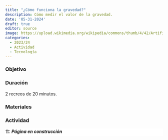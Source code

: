 ```yaml
---
title: "¿Cómo funciona la gravedad?"
description: Cómo medir el valor de la gravedad.
date: '05-31-2024'
draft: true
editor: source
image: https://upload.wikimedia.org/wikipedia/commons/thumb/4/42/Artificial-Intelligence.jpg/640px-Artificial-Intelligence.jpg
categories: 
  - 2023/24
  - Actividad
  - Tecnología
---
```


### Objetivo



### Duración

2 recreos de 20 minutos.

### Materiales


### Actividad


::: {.callout-caution style="background: white"}
🏗️ ***Página en construcción***
:::
